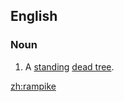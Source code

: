 ==English==

===Noun===
{{en-noun}}

# {{dated|regional}} A [[standing]] [[dead tree]].

[[zh:rampike]]